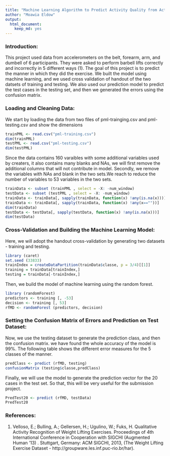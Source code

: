 ```yaml
---
title: "Machine Learning Algorithm to Predict Activity Quality from Activity Monitors"
author: "Moawia Eldow"
output:
  html_document:
    keep_md: yes
---
```


### Introduction:

This project used data from accelerometers on the belt, forearm, arm, and dumbell of 6 participants. They were asked to perform barbell lifts correctly and incorrectly in 5 different ways (1). The goal of this project is to predict the manner in which they did the exercise. We built the model using machine learning, and we used cross validation of handout of the two datsets of training and testing. We also used our prediction model to predict the test cases in the testing set, and then we generated the errors using the confusion matrix. 

### Loading and Cleaning Data: 

We start by loading the data from two files of pml-trainging.csv and pml-testing.csv and show the dimensions

```r
trainPML <- read.csv("pml-training.csv")
dim(trainPML)
testPML <- read.csv("pml-testing.csv")
dim(testPML)
```

Since the data contains 160 varaibles with some additional variables used by creaters, it also contains many blanks and NAs, we will first remove the additional columns that will not contribute in model. Secondly, we remove the variables with NAs and blank in the two sets.We reach to reduce the number of variables to 53 variables in the two sets.

```r
trainData <- subset (trainPML , select = -X: -num_window)
testData <- subset (testPML , select = -X: -num_window)
trainData <- trainData[, sapply(trainData, function(x) !any(is.na(x)))]
trainData <- trainData[, sapply(trainData, function(x) !any(x==""))]
dim(trainData)
testData <- testData[, sapply(testData, function(x) !any(is.na(x)))]
dim(testData)
```


### Cross-Validation and Building the Machine Learning Model:

Here, we will adopt the handout cross-validation by generating two datasets - training and testing.

```r
library (caret)
set.seed (33833)
trainIndex = createDataPartition(trainData$classe, p = 3/4)[[1]]
training = trainData[trainIndex,]
testing = trainData[-trainIndex,]
```

Then, we build the model of machine learning using the random forest.

```r
library (randomForest)
predictors <- training [, -53]
decision <- training [, 53]
rfMD <- randomForest (predictors, decision)
```


### Setting the Confusion Matrix of Errors and Prediction on Test Dataset:

Now, we use the testing dataset to generate the prediction class, and then the confusion matrix. we have found the whole accuracy of the model is 99%. The following table shows the different error measures for the 5 classes of the manner.

```r
predClass <- predict (rfMD, testing)
confusionMatrix (testing$classe,predClass)
```

Finally, we will use the model to generate the prediction vector for the 20 cases in the test set. So that, this will be very useful for the submission project.

```r
PredTest20 <- predict (rfMD, testData)
PredTest20
```

### References:

(1) Velloso, E.; Bulling, A.; Gellersen, H.; Ugulino, W.; Fuks, H. Qualitative Activity Recognition of Weight Lifting Exercises. Proceedings of 4th International Conference in Cooperation with SIGCHI (Augmented Human '13) . Stuttgart, Germany: ACM SIGCHI, 2013, (The Weight Lifting Exercise Dataset - http://groupware.les.inf.puc-rio.br/har).
